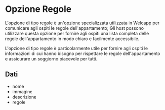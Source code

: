 # Opzione Regole

L'opzione di tipo regole è un'opzione specializzata utilizzata in Welcapp per comunicare agli ospiti le regole dell'appartamento; Gli host possono utilizzare questa opzione per fornire agli ospiti una lista completa delle regole dell'appartamento in modo chiaro e facilmente accessibile.

L'opzione di tipo regole è particolarmente utile per fornire agli ospiti le informazioni di cui hanno bisogno per rispettare le regole dell'appartamento e assicurare un soggiorno piacevole per tutti.

## Dati

- nome
- immagine
- descrizione
- regole

